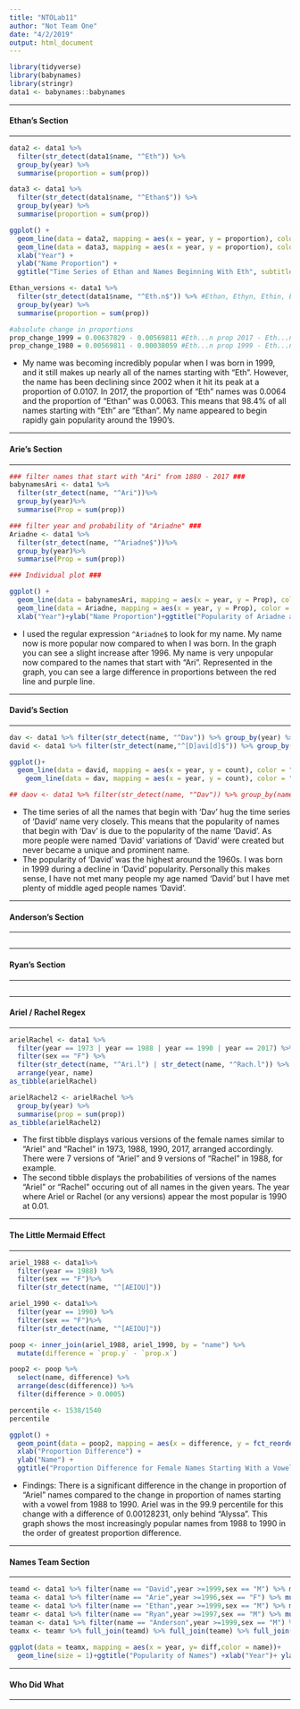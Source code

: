 ```yaml
---
title: "NTOLab11"
author: "Not Team One"
date: "4/2/2019"
output: html_document
---
```


```r

library(tidyverse)
library(babynames)
library(stringr)
data1 <- babynames::babynames
```

**** 
#### Ethan's Section
****
```r

data2 <- data1 %>%
  filter(str_detect(data1$name, "^Eth")) %>%
  group_by(year) %>%
  summarise(proportion = sum(prop))

data3 <- data1 %>%
  filter(str_detect(data1$name, "^Ethan$")) %>%
  group_by(year) %>%
  summarise(proportion = sum(prop))

ggplot() +
  geom_line(data = data2, mapping = aes(x = year, y = proportion), color = "blue") +
  geom_line(data = data3, mapping = aes(x = year, y = proportion), color = "red") +
  xlab("Year") +
  ylab("Name Proportion") +
  ggtitle("Time Series of Ethan and Names Beginning With Eth", subtitle = "Blue = Names Starting With Eth; Red = Ethan")

Ethan_versions <- data1 %>%
  filter(str_detect(data1$name, "^Eth.n$")) %>% #Ethan, Ethyn, Ethin, Ethon, etc.
  group_by(year) %>%
  summarise(proportion = sum(prop))

#absolute change in proportions
prop_change_1999 = 0.00637829 - 0.00569811 #Eth...n prop 2017 - Eth...n prop 1999 = 0.00068
prop_change_1980 = 0.00569811 - 0.00038059 #Eth...n prop 1999 - Eth...n prop 1980 = 0.00532

```

* My name was becoming incredibly popular when I was born in 1999, and it still makes up nearly
all of the names starting with "Eth".  However, the name has been declining since 2002 when it 
hit its peak at a proportion of 0.0107.  In 2017, the proportion of "Eth" names was 0.0064 and 
the proportion of "Ethan" was 0.0063.  This means that 98.4% of all names starting with "Eth" 
are "Ethan".  My name appeared to begin rapidly gain popularity around the 1990's.

**** 
#### Arie's Section
****
```r
### filter names that start with "Ari" from 1880 - 2017 ###
babynamesAri <- data1 %>%
  filter(str_detect(name, "^Ari"))%>%
  group_by(year)%>%
  summarise(Prop = sum(prop))

### filter year and probability of "Ariadne" ###
Ariadne <- data1 %>%
  filter(str_detect(name, "^Ariadne$"))%>%
  group_by(year)%>%
  summarise(Prop = sum(prop))

### Individual plot ###

ggplot() +
  geom_line(data = babynamesAri, mapping = aes(x = year, y = Prop), color = "red") +
  geom_line(data = Ariadne, mapping = aes(x = year, y = Prop), color = "purple") +
  xlab("Year")+ylab("Name Proportion")+ggtitle("Popularity of Ariadne and 'Ari'(1880-2017)", subtitle = "(Red = 'Ari', Purple = Ariadne)")

```

* I used the regular expression `^Ariadne$` to look for my name. My name now is more popular now compared to when I was born. In the graph you can see a slight increase after 1996. My name is very unpopular now compared to the names that start with "Ari". Represented in the graph, you can see a large difference in proportions between the red line and purple line.

**** 
#### David's Section
****
```r

dav <- data1 %>% filter(str_detect(name, "^Dav")) %>% group_by(year) %>% summarise(count = sum(n))
david <- data1 %>% filter(str_detect(name,"^[D]avi[d]$")) %>% group_by(year) %>% summarise(count = sum(n)) 

ggplot()+
  geom_line(data = david, mapping = aes(x = year, y = count), color = "blue")+
    geom_line(data = dav, mapping = aes(x = year, y = count), color = "red") + ggtitle("Time Series of 'Dav' and 'David' names") 

## daov <- data1 %>% filter(str_detect(name, "^Dav")) %>% group_by(name) %>% count()

```

* The time series of all the names that begin with 'Dav' hug the time series of 'David' name very closely. This means that the popularity of names that begin with 'Dav' is due to the popularity of the name 'David'. As more people were named 'David' variations of 'David' were created but never became a unique and prominent name.
* The popularity of 'David' was the highest around the 1960s. I was born in 1999 during a decline in 'David' popularity. Personally this makes sense, I have not met many people my age named 'David' but I have met plenty of middle aged people names 'David'.

**** 
#### Anderson's Section
****
```r

```

**** 
#### Ryan's Section
****
```r

```

**** 
#### Ariel / Rachel Regex
****
```r

arielRachel <- data1 %>%
  filter(year == 1973 | year == 1988 | year == 1990 | year == 2017) %>%
  filter(sex == "F") %>%
  filter(str_detect(name, "^Ari.l") | str_detect(name, "^Rach.l")) %>%
  arrange(year, name)
as_tibble(arielRachel)

arielRachel2 <- arielRachel %>%
  group_by(year) %>%
  summarise(prop = sum(prop))
as_tibble(arielRachel2)

```

* The first tibble displays various versions of the female names similar to "Ariel" and "Rachel" in 1973, 1988, 1990, 2017, arranged accordingly.  There were 7 versions of "Ariel" and 9 versions of "Rachel" in 1988, for example.
* The second tibble displays the probabilities of versions of the names "Ariel" or "Rachel" occuring out of all names in the given years. The year where Ariel or Rachel (or any versions) appear the most popular is 1990 at 0.01.

**** 
#### The Little Mermaid Effect
****
```r

ariel_1988 <- data1%>%
  filter(year == 1988) %>%
  filter(sex == "F")%>%
  filter(str_detect(name, "^[AEIOU]"))

ariel_1990 <- data1%>%
  filter(year == 1990) %>%
  filter(sex == "F")%>%
  filter(str_detect(name, "^[AEIOU]"))

poop <- inner_join(ariel_1988, ariel_1990, by = "name") %>%
  mutate(difference = `prop.y` - `prop.x`) 

poop2 <- poop %>%
  select(name, difference) %>%
  arrange(desc(difference)) %>%
  filter(difference > 0.0005)

percentile <- 1538/1540
percentile

ggplot() +
  geom_point(data = poop2, mapping = aes(x = difference, y = fct_reorder(name, difference))) +
  xlab("Proportion Difference") +
  ylab("Name") +
  ggtitle("Proportion Difference for Female Names Starting With a Vowel (1988-1990)")

```

* Findings: There is a significant difference in the change in proportion of "Ariel" names compared to the change in proportion of names starting with a vowel from 1988 to 1990.  Ariel was in the 99.9 percentile for this change with a difference of 0.00128231, only behind "Alyssa".  This graph shows the most increasingly popular names from 1988 to 1990 in the order of greatest proportion difference.

**** 
#### Names Team Section
****
```r
teamd <- data1 %>% filter(name == "David",year >=1999,sex == "M") %>% mutate(diff = (prop - prop[1])) 
teama <- data1 %>% filter(name == "Arie",year >=1996,sex == "F") %>% mutate(diff = (prop - prop[1])) 
teame <- data1 %>% filter(name == "Ethan",year >=1999,sex == "M") %>% mutate(diff = (prop - prop[1])) 
teamr <- data1 %>% filter(name == "Ryan",year >=1997,sex == "M") %>% mutate(diff = (prop - prop[1])) 
teaman <- data1 %>% filter(name == "Anderson",year >=1999,sex == "M") %>% mutate(diff = (prop - prop[1])) 
teamx <- teamr %>% full_join(teamd) %>% full_join(teame) %>% full_join(teama) %>% full_join(teaman) 
 
ggplot(data = teamx, mapping = aes(x = year, y= diff,color = name))+ 
  geom_line(size = 1)+ggtitle("Popularity of Names") +xlab("Year")+ ylab("Popularity Difference") 
```

**** 
#### Who Did What
****